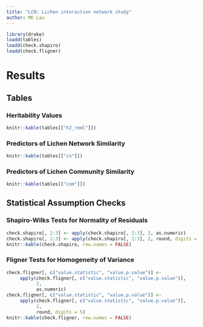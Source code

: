 ```yaml
---
title: "LCN: Lichen interaction network study"
author: MK Lau
---
```


<!-- 
rmarkdown::render("./src/lcn_notebook.Rmd", 
	output_format = "pdf_document", 
	output_dir = "./results") 

rmarkdown::render("./src/lcn_notebook.Rmd", 
	output_format = "md_document", 
	output_dir = "./results") 
-->


```r

library(drake)
loadd(tables)
loadd(check.shapiro)
loadd(check.fligner)


```

# Results 

## Tables


### Heritability Values

```r

knitr::kable(tables[["h2_reml"]])

```

### Predictors of Lichen Network Similarity

```r

knitr::kable(tables[["cn"]])

```

### Predictors of Lichen Community Similarity

```r

knitr::kable(tables[["com"]])

```

## Statistical Assumption Checks

### Shapiro-Wilks Tests for Normality of Residuals

```r

check.shapiro[, 2:3] <- apply(check.shapiro[, 2:3], 2, as.numeric)
check.shapiro[, 2:3] <- apply(check.shapiro[, 2:3], 2, round, digits = 5)
knitr::kable(check.shapiro, row.names = FALSE)

```

### Fligner Tests for Homogeneity of Variance

```r

check.fligner[, c("value.statistic", "value.p.value")] <- 
     apply(check.fligner[, c("value.statistic", "value.p.value")],
           2,
           as.numeric)
check.fligner[, c("value.statistic", "value.p.value")] <- 
     apply(check.fligner[, c("value.statistic", "value.p.value")],
           2,
           round, digits = 5)
knitr::kable(check.fligner, row.names = FALSE)

```

